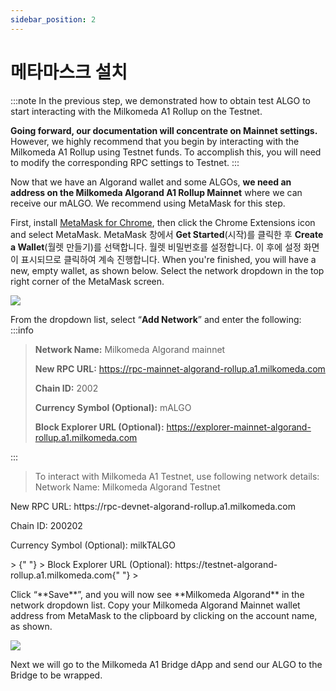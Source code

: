 ```yaml
---
sidebar_position: 2
---
```



# 메타마스크 설치

:::note
In the previous step, we demonstrated how to obtain test ALGO to start interacting with the Milkomeda A1 Rollup on the Testnet.

**Going forward, our documentation will concentrate on Mainnet settings.** However, we highly recommend that you begin by interacting with the Milkomeda A1 Rollup using Testnet funds. To accomplish this, you will need to modify the corresponding RPC settings to Testnet.
:::

Now that we have an Algorand wallet and some ALGOs, **we need an address on the Milkomeda Algorand A1 Rollup Mainnet** where we can receive our mALGO. We recommend using MetaMask for this step.

First, install [MetaMask for Chrome](https://chrome.google.com/webstore/detail/metamask/nkbihfbeogaeaoehlefnkodbefgpgknn), then click the Chrome Extensions icon <img src={puzzleIcon} alt="" className="img-icon" /> and select MetaMask. MetaMask 창에서 **Get Started**(시작)를 클릭한 후 **Create a Wallet**(월렛 만들기)를 선택합니다. 월렛 비밀번호를 설정합니다. 이 후에 설정 화면이 표시되므로 클릭하여 계속 진행합니다. When you're finished, you will have a new, empty wallet, as shown below. Select the network dropdown in the top right corner of the MetaMask screen.

![](/img/algorand-eth.png)

From the dropdown list, select “**Add Network**” and enter the following: :::info
> **Network Name:** Milkomeda Algorand mainnet
> 
> **New RPC URL:** https://rpc-mainnet-algorand-rollup.a1.milkomeda.com 
> 
> **Chain ID:** 2002
> 
> **Currency Symbol (Optional):** mALGO
> 
> **Block Explorer URL (Optional):** https://explorer-mainnet-algorand-rollup.a1.milkomeda.com
> 
>
:::  
> To interact with Milkomeda A1 Testnet, use following network details:
> Network Name: Milkomeda Algorand Testnet
  <p> New RPC URL: https://rpc-devnet-algorand-rollup.a1.milkomeda.com </p>
  <p>Chain ID: 200202</p>
  <p>Currency Symbol (Optional): milkTALGO</p>
  <p>
>  {" "}
>  Block Explorer URL (Optional): https://testnet-algorand-rollup.a1.milkomeda.com{" "}
></p>
Click “**Save**”, and you will now see **Milkomeda Algorand** in the network dropdown list. Copy your Milkomeda Algorand Mainnet wallet address from MetaMask to the clipboard by clicking on the account name, as shown.

![](/img/algorand-milk.png)

Next we will go to the Milkomeda A1 Bridge dApp and send our ALGO to the Bridge to be wrapped.
